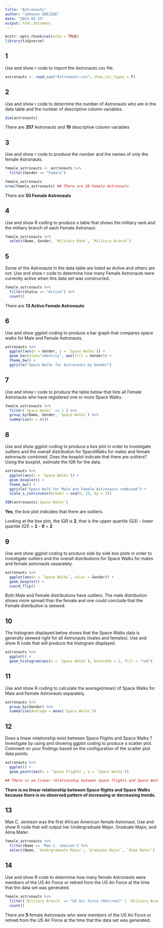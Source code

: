 ```yaml
---
title: "Astronauts"
author: "Johnson ODEJIDE"
date: "2023-02-15"
output: html_document
---
```


```r
knitr::opts_chunk$set(echo = TRUE)
library(tidyverse)
```

## 1

Use and show r code to import the Astronauts csv file.

```r
astronauts <- read_csv("Astronauts.csv", show_col_types = F)
```

## 2 

Use and show r code to determine the number of Astronauts who are in the data table and the number of descriptive column variables.


```r
dim(astronauts)
```
There are **357** Astronauts and **19** descriptive column variables

## 3

Use and show r code to produce the number and the names of only the female Astronauts.  


```r
female_astronauts <- astronauts %>% 
  filter(Gender == "Female")

female_astronauts
nrow(female_astronauts) ## There are 50 Female Astronauts
```
There are **50 Female Astronauts**

## 4

Use and show R coding to produce a table that shows the military rank and the military branch of each Female Astronaut.

```r
female_astronauts %>% 
  select(Name, Gender, `Military Rank`, `Military Branch`)
```

## 5

Some of the Astronauts in the data table are listed as Active and others are not. Use and show r code to determine how many Female Astronauts were currently active when this data set was constructed.

```r
female_astronauts %>% 
  filter(Status == "Active") %>% 
  count()
```
There are **13 Active Female Astronauts**

## 6

Use and show ggplot coding to produce a bar graph that compares space walks for Male and Female Astronauts.

```r
astronauts %>% 
  ggplot(aes(x = Gender, y = `Space Walks`)) +
  geom_bar(stat="identity", aes(fill = Gender)) +
  theme_bw() +
  ggtitle("Space Walks for Astronauts by Gender")
```

## 7

Use and show r code to produce the table below that lists all Female Astronauts who have registered one or more Space Walks.

```r
female_astronauts %>% 
  filter(`Space Walks` >= 1 ) %>% 
  group_by(Name, Gender, `Space Walks`) %>% 
  summarise(n = n())
```


## 8

Use and show ggplot coding to produce a box plot in order to investigate outliers and the overall distribution for SpaceWalks for males and female astronauts combined. Does the boxplot indicate that there are outliers? Using the boxplot, estimate the IQR for the data.


```r
astronauts %>% 
  ggplot(aes(x = `Space Walks`)) +
  geom_boxplot() +
  theme_bw() +
  ggtitle("Space Walk for Male and Female Astronauts combined") +
  scale_x_continuous(breaks = seq(0, 15, by = 1)) 

IQR(astronauts$`Space Walks`)
```
**Yes**, the box plot indicates that there are outliers.

Looking at the box plot, the IQR is **2**, that is the upper quartile (Q3) - lower quartile (Q1) = **2** - **0** = **2** 

## 9

Use and show ggplot coding to produce side by side box plots in order to investigate outliers and the overall distributions for Space Walks for males and female astronauts separately.  

```r
astronauts %>% 
  ggplot(aes(x = `Space Walks`, color = Gender)) +
  geom_boxplot() +
  coord_flip()
```

Both Male and Female distributions have outliers. The male distribution shows more spread than the female and one could conclude that the Female distribution is skewed.

## 10 

The histogram displayed below shows that the Space Walks data is generally skewed right for all Astronauts (males and females). Use and show R code that will produce the histogram displayed.

```r
astronauts %>% 
  ggplot() +
  geom_histogram(aes(x = `Space Walks`), binwidth = 1, fill = "red")
```


## 11

Use and show R coding to calculate the average(mean) of Space Walks for Male and Female Astronauts separately.

```r
astronauts %>% 
  group_by(Gender) %>% 
  summarise(Average = mean(`Space Walks`))
```

## 12

Does a linear relationship exist between Space Flights and Space Walks ? Investigate by using and showing ggplot coding to produce a scatter plot.  Comment on your findings based on the configuration of the scatter plot data points.

```r
astronauts %>% 
  ggplot() +
  geom_point(aes(x = `Space Flights`, y = `Space Walks`))

## There is no linear relationship between Space flights and Space Walks
```
**There is no linear relationship between Space flights and Space Walks because there is no observed pattern of increasing or decreasing trends.**

## 13

Mae C. Jemison was the first African American female Astronaut. Use and show R code that will output her Undergraduate Major, Graduate Major, and Alma Mater.

```r
female_astronauts %>% 
  filter(Name == 'Mae C. Jemison') %>% 
  select(Name, `Undergraduate Major`, `Graduate Major`, `Alma Mater`)
```


## 14

Use and show R code to determine how many female Astronauts were members of the US Air Force or retired from the US Air Force at the time that the data set was generated.

```r
female_astronauts %>% 
  filter(`Military Branch` == "US Air Force (Retired)" | `Military Branch` == "US Air Force") %>% 
  count()
```
There are **5** female Astronauts who were members of the US Air Force or retired from the US Air Force at the time that the data set was generated.
